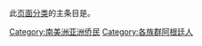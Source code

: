 此[[维基百科:页面分类|页面分类]]的主条目是{{link-en|阿根廷亚洲人|Asian Argentine}}。

[[Category:南美洲亚洲侨民|Category:南美洲亚洲侨民]]
[[Category:各族群阿根廷人|Category:各族群阿根廷人]]